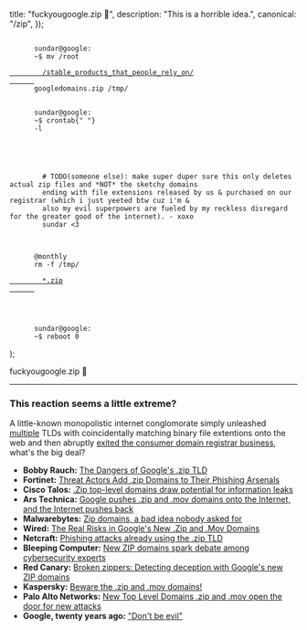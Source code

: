 

  title: "fuckyougoogle.zip 🖕",
  description: "This is a horrible idea.",
  canonical: "/zip",
});

  <div
    className="relative mx-auto my-6 w-full rounded-lg bg-center bg-no-repeat"
    style={{
      backgroundImage: `url(${backgroundImg.src})`,
    }}
  >
    <code className="border-ring block rounded-lg border border-solid bg-black/60 p-4 text-sm break-all text-white/90 backdrop-blur-xs backdrop-saturate-150">
      <span style={{ color: "#f95757" }}>sundar</span>@<span style={{ color: "#3b9dd2" }}>google</span>:
      <span style={{ color: "#78df55" }}>~</span>$ <span style={{ color: "#d588fb" }}>mv</span> /root
      <a href="https://killedbygoogle.com/" style={{ color: "inherit" }} className="hover:no-underline">
        /stable_products_that_people_rely_on/
      </a>
      googledomains.zip /tmp/
      <br />
      <span style={{ color: "#f95757" }}>sundar</span>@<span style={{ color: "#3b9dd2" }}>google</span>:
      <span style={{ color: "#78df55" }}>~</span>$ <span style={{ color: "#d588fb" }}>crontab</span>{" "}
      <span style={{ color: "#fd992a" }}>-l</span>
      <br />
      <br />
      <span style={{ color: "#929292" }}>
        # TODO(someone else): make super duper sure this only deletes actual zip files and *NOT* the sketchy domains
        ending with file extensions released by us & purchased on our registrar (which i just yeeted btw cuz i&apos;m &
        also my evil superpowers are fueled by my reckless disregard for the greater good of the internet). - xoxo
        sundar <span style={{ color: "#f95757" }}>&lt;3</span>
      </span>
      <br />
      <span style={{ color: "#78df55" }}>@monthly</span>&nbsp;&nbsp;&nbsp;&nbsp;
      <span style={{ color: "#d588fb" }}>rm</span> <span style={{ color: "#fd992a" }}>-f</span> /tmp/
      <a href="https://fuckyougoogle.zip/" style={{ color: "inherit" }} className="hover:no-underline">
        *.zip
      </a>
      <br />
      <br />
      <span style={{ color: "#f95757" }}>sundar</span>@<span style={{ color: "#3b9dd2" }}>google</span>:
      <span style={{ color: "#78df55" }}>~</span>$ <span style={{ color: "#d588fb" }}>reboot</span> 0
    </code>
  </div>
);

<PageTitle canonical="https://fuckyougoogle.zip">fuckyougoogle.zip 🖕</PageTitle>

<Terminal />

---

### This reaction seems a little extreme?

A little-known monopolistic internet conglomorate simply unleashed [multiple](https://blog.google/products/registry/8-new-top-level-domains-for-dads-grads-tech/) TLDs with coincidentally matching binary file extentions onto the web and then abruptly [exited the consumer domain registrar business](https://newsroom.squarespace.com/blog/squarespace-domains-updates), what's the big deal?

- **Bobby Rauch:** [The Dangers of Google's .zip TLD](https://medium.com/@bobbyrsec/the-dangers-of-googles-zip-tld-5e1e675e59a5)
- **Fortinet:** [Threat Actors Add .zip Domains to Their Phishing Arsenals](https://www.fortinet.com/blog/industry-trends/threat-actors-add-zip-domains-to-phishing-arsenals)
- **Cisco Talos:** [.Zip top-level domains draw potential for information leaks](https://blog.talosintelligence.com/zip-tld-information-leak/)
- **Ars Technica:** [Google pushes .zip and .mov domains onto the Internet, and the Internet pushes back](https://arstechnica.com/information-technology/2023/05/critics-say-googles-new-zip-and-mov-domains-will-be-a-boon-to-scammers/)
- **Malwarebytes:** [Zip domains, a bad idea nobody asked for](https://www.threatdown.com/blog/zip-domains-a-bad-idea-nobody-asked-for/)
- **Wired:** [The Real Risks in Google's New .Zip and .Mov Domains](https://www.wired.com/story/google-zip-mov-domains-phishing-risks/)
- **Netcraft:** [Phishing attacks already using the .zip TLD](https://www.netcraft.com/blog/phishing-attacks-already-using-the-zip-tld/)
- **Bleeping Computer:** [New ZIP domains spark debate among cybersecurity experts](https://www.bleepingcomputer.com/news/security/new-zip-domains-spark-debate-among-cybersecurity-experts/)
- **Red Canary:** [Broken zippers: Detecting deception with Google's new ZIP domains](https://redcanary.com/blog/threat-detection/google-zip-domains/)
- **Kaspersky:** [Beware the .zip and .mov domains!](https://usa.kaspersky.com/blog/zip-mov-domain-extension-confusion/28351/)
- **Palo Alto Networks:** [New Top Level Domains .zip and .mov open the door for new attacks](https://knowledgebase.paloaltonetworks.com/KCSArticleDetail?id=kA14u000000g1wOCAQ)
- **Google, twenty years ago:** ["Don't be evil"](https://web.archive.org/web/20050204181615/http://investor.google.com/conduct.html)
